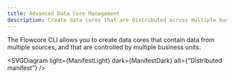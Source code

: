 ```yaml
---
title: Advanced Data Core Management
description: Create data cores that are distributed across multiple business domains
---
```



The Flowcore CLI allows you to create data cores that contain data from multiple sources, and that are controlled by multiple business units.

<SVGDiagram light={ManifestLight} dark={ManifestDark} alt={"Distributed manifest"} />